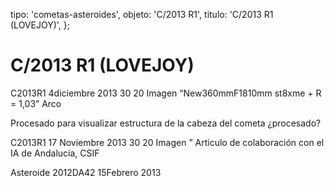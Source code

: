 
  tipo: 'cometas-asteroides',
  objeto: 'C/2013 R1',
  titulo: 'C/2013 R1 (LOVEJOY)',
};

# C/2013 R1 (LOVEJOY)

<Imagen
  src="registro/c2013-r1_20131204_4_2013r1_20131204_i88.jpg"
  fecha="20131204"
/>

C2013R1 4diciembre 2013 30 20 Imagen “New360mmF1810mm st8xme + R = 1,03” Arco

<Imagen
  src="registro/c2013-r1_20121200_3_procesado.jpg"
  fecha="20121200"
/>

Procesado para visualizar estructura de la cabeza del cometa ¿procesado?

<Imagen
  src="registro/c2013-r1_20131117_2_2013r1_20131117_i88_.jpg"
  fecha="20131117"
/>

C2013R1 17 Noviembre 2013 30 20 Imagen ”
Articulo de colaboración con el IA de Andalucia, CSIF

<Imagen
  src="registro/c2013-r1_20130215_1_15-febrero-2013-201da12-20-10-5-2-1.jpg"
  fecha="20130215"
/>

Asteroide 2012DA42 15Febrero 2013